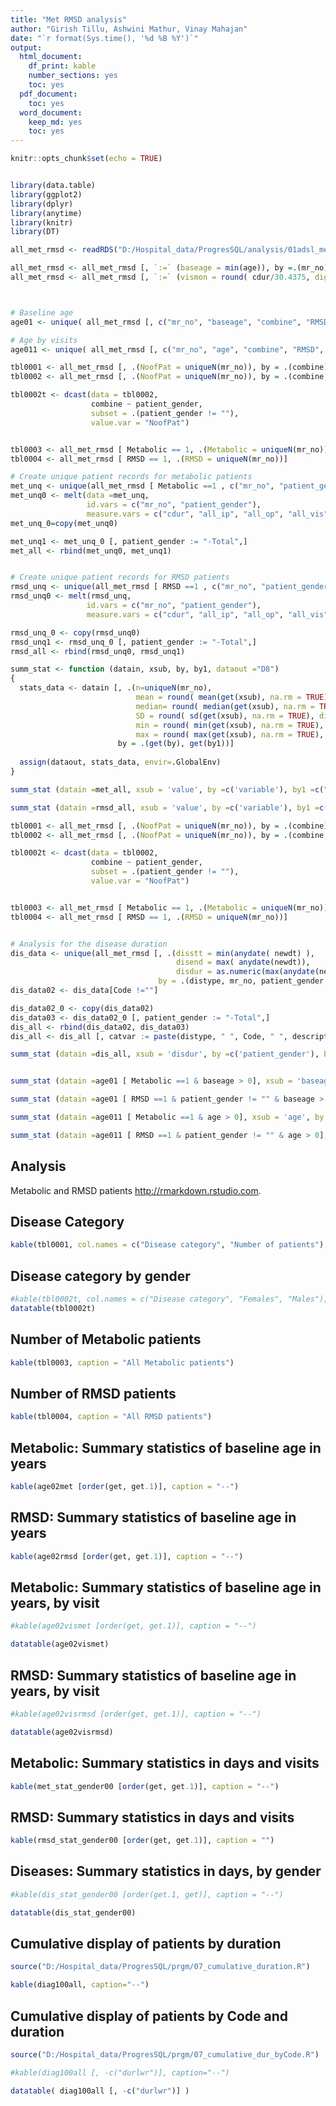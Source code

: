 ---
title: "Met RMSD analysis"
author: "Girish Tillu, Ashwini Mathur, Vinay Mahajan"
date: "`r format(Sys.time(), '%d %B %Y')`"
output:
  html_document:
    df_print: kable
    number_sections: yes
    toc: yes
  pdf_document:
    toc: yes
  word_document:
    keep_md: yes
    toc: yes
---


```{r setup, include=FALSE}
knitr::opts_chunk$set(echo = TRUE)


library(data.table)
library(ggplot2)
library(dplyr)
library(anytime)
library(knitr)
library(DT)

all_met_rmsd <- readRDS("D:/Hospital_data/ProgresSQL/analysis/01adsl_met_rmsd.rds")

all_met_rmsd <- all_met_rmsd [, `:=` (baseage = min(age)), by =.(mr_no)]
all_met_rmsd <- all_met_rmsd [, `:=` (vismon = round( cdur/30.4375, digits = 0))]



# Baseline age
age01 <- unique( all_met_rmsd [, c("mr_no", "baseage", "combine", "RMSD", "Metabolic", "patient_gender")] )

# Age by visits
age011 <- unique( all_met_rmsd [, c("mr_no", "age", "combine", "RMSD", "Metabolic", "patient_gender", "vis")] )

tbl0001 <- all_met_rmsd [, .(NoofPat = uniqueN(mr_no)), by = .(combine)]
tbl0002 <- all_met_rmsd [, .(NoofPat = uniqueN(mr_no)), by = .(combine, patient_gender)]

tbl0002t <- dcast(data = tbl0002, 
                  combine ~ patient_gender, 
                  subset = .(patient_gender != ""),
                  value.var = "NoofPat")


tbl0003 <- all_met_rmsd [ Metabolic == 1, .(Metabolic = uniqueN(mr_no))]
tbl0004 <- all_met_rmsd [ RMSD == 1, .(RMSD = uniqueN(mr_no))]

```

```{r, include=FALSE}

# Create unique patient records for metabolic patients
met_unq <- unique(all_met_rmsd [ Metabolic ==1 , c("mr_no", "patient_gender", "cdur", "all_ip", "all_op", "all_vis")])
met_unq0 <- melt(data =met_unq, 
                 id.vars = c("mr_no", "patient_gender"),
                 measure.vars = c("cdur", "all_ip", "all_op", "all_vis")) 
met_unq_0=copy(met_unq0)

met_unq1 <- met_unq_0 [, patient_gender := "-Total",]
met_all <- rbind(met_unq0, met_unq1)


# Create unique patient records for RMSD patients
rmsd_unq <- unique(all_met_rmsd [ RMSD ==1 , c("mr_no", "patient_gender", "cdur", "all_ip", "all_op", "all_vis")])
rmsd_unq0 <- melt(rmsd_unq, 
                 id.vars = c("mr_no", "patient_gender"),
                 measure.vars = c("cdur", "all_ip", "all_op", "all_vis")) 

rmsd_unq_0 <- copy(rmsd_unq0)
rmsd_unq1 <- rmsd_unq_0 [, patient_gender := "-Total",]
rmsd_all <- rbind(rmsd_unq0, rmsd_unq1)

summ_stat <- function (datain, xsub, by, by1, dataout ="D8")
{
  stats_data <- datain [, .(n=uniqueN(mr_no), 
                            mean = round( mean(get(xsub), na.rm = TRUE), digits =1),
                            median= round( median(get(xsub), na.rm = TRUE), digits =2),
                            SD = round( sd(get(xsub), na.rm = TRUE), digits =2),
                            min = round( min(get(xsub), na.rm = TRUE), digits =0),
                            max = round( max(get(xsub), na.rm = TRUE), digits =0)), 
                        by = .(get(by), get(by1))]
  
  assign(dataout, stats_data, envir=.GlobalEnv)
}

summ_stat (datain =met_all, xsub = 'value', by =c('variable'), by1 =c("patient_gender"), dataout ="met_stat_gender00")

summ_stat (datain =rmsd_all, xsub = 'value', by =c('variable'), by1 =c("patient_gender"), dataout ="rmsd_stat_gender00")

tbl0001 <- all_met_rmsd [, .(NoofPat = uniqueN(mr_no)), by = .(combine)]
tbl0002 <- all_met_rmsd [, .(NoofPat = uniqueN(mr_no)), by = .(combine, patient_gender)]

tbl0002t <- dcast(data = tbl0002, 
                  combine ~ patient_gender, 
                  subset = .(patient_gender != ""),
                  value.var = "NoofPat")


tbl0003 <- all_met_rmsd [ Metabolic == 1, .(Metabolic = uniqueN(mr_no))]
tbl0004 <- all_met_rmsd [ RMSD == 1, .(RMSD = uniqueN(mr_no))]


# Analysis for the disease duration
dis_data <- unique(all_met_rmsd [, .(disstt = min(anydate( newdt) ), 
                                     disend = max( anydate(newdt)),
                                     disdur = as.numeric(max(anydate(newdt)) - min(anydate(newdt)) + 1)), 
                                 by = .(distype, mr_no, patient_gender, all_vis, all_ip, all_op,  Code, description)] )
dis_data02 <- dis_data[Code !=""]

dis_data02_0 <- copy(dis_data02)
dis_data03 <- dis_data02_0 [, patient_gender := "-Total",]
dis_all <- rbind(dis_data02, dis_data03)
dis_all <- dis_all [, catvar := paste(distype, " ", Code, " ", description), ]

summ_stat (datain =dis_all, xsub = 'disdur', by =c('patient_gender'), by1 =c("catvar"), dataout ="dis_stat_gender00")


summ_stat (datain =age01 [ Metabolic ==1 & baseage > 0], xsub = 'baseage', by =c('Metabolic'), by1 =c("patient_gender"), dataout ="age02met")

summ_stat (datain =age01 [ RMSD ==1 & patient_gender != "" & baseage > 0], xsub = 'baseage', by =c('RMSD'), by1 =c("patient_gender"), dataout ="age02rmsd")

summ_stat (datain =age011 [ Metabolic ==1 & age > 0], xsub = 'age', by =c('vis'), by1 =c("patient_gender"), dataout ="age02vismet")

summ_stat (datain =age011 [ RMSD ==1 & patient_gender != "" & age > 0], xsub = 'age', by =c('vis'), by1 =c("patient_gender"), dataout ="age02visrmsd")

```

## Analysis

Metabolic and RMSD patients
<http://rmarkdown.rstudio.com>.

## Disease Category
```{r, echo= FALSE}
kable(tbl0001, col.names = c("Disease category", "Number of patients"), caption= "--") 
```

## Disease category by gender 
```{r, echo= FALSE}
#kable(tbl0002t, col.names = c("Disease category", "Females", "Males"), caption= "--") 
datatable(tbl0002t)
```

## Number of Metabolic patients
```{r, echo= FALSE}
kable(tbl0003, caption = "All Metabolic patients") 

```

## Number of RMSD patients
```{r, echo= FALSE}
kable(tbl0004, caption = "All RMSD patients") 

```

## Metabolic: Summary statistics of baseline age in years
```{r, echo= FALSE}
kable(age02met [order(get, get.1)], caption = "--") 

```

## RMSD: Summary statistics of baseline age in years
```{r, echo= FALSE}
kable(age02rmsd [order(get, get.1)], caption = "--") 

```

## Metabolic: Summary statistics of baseline age in years, by visit
```{r, echo= FALSE}
#kable(age02vismet [order(get, get.1)], caption = "--") 

datatable(age02vismet)
```

## RMSD: Summary statistics of baseline age in years, by visit
```{r, echo= FALSE}
#kable(age02visrmsd [order(get, get.1)], caption = "--") 

datatable(age02visrmsd)
```

## Metabolic: Summary statistics in days and visits
```{r, echo= FALSE}
kable(met_stat_gender00 [order(get, get.1)], caption = "--") 

```

## RMSD: Summary statistics in days and visits
```{r, echo= FALSE}
kable(rmsd_stat_gender00 [order(get, get.1)], caption = "") 

```

## Diseases: Summary statistics in days, by gender
```{r, echo= FALSE}
#kable(dis_stat_gender00 [order(get.1, get)], caption = "--") 

datatable(dis_stat_gender00)
```

## Cumulative display of patients by duration
```{r, echo= FALSE, message= FALSE}

source("D:/Hospital_data/ProgresSQL/prgm/07_cumulative_duration.R")

kable(diag100all, caption="--")

```

## Cumulative display of patients by Code and duration
```{r, echo= FALSE, message= FALSE}

source("D:/Hospital_data/ProgresSQL/prgm/07_cumulative_dur_byCode.R")

#kable(diag100all [, -c("durlwr")], caption="--")

datatable( diag100all [, -c("durlwr")] )
```

